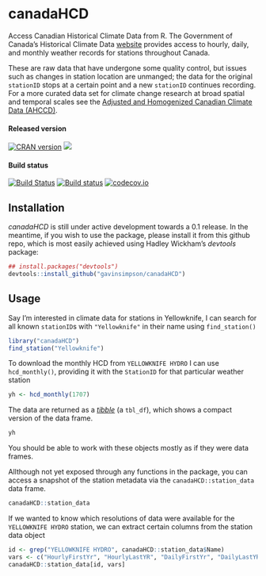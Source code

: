 # canadaHCD
Access Canadian Historical Climate Data from R. The Government of Canada's Historical Climate Data [website](http://climate.weather.gc.ca/index_e.html) provides access to hourly, daily, and monthly weather records for stations throughout Canada.

These are raw data that have undergone some quality control, but issues such as changes in station location are unmanged; the data for the original `stationID` stops at a certain point and a new `stationID` continues recording. For a more curated data set for climate change research at broad spatial and temporal scales see the [Adjusted and Homogenized Canadian Climate Data (AHCCD)](http://ec.gc.ca/dccha-ahccd/default.asp?lang=En&n=B1F8423A-1).

#### Released version
[![CRAN version](http://www.r-pkg.org/badges/version/canadaHCD)](http://cran.rstudio.com/web/packages/canadaHCD/index.html) [![](http://cranlogs.r-pkg.org/badges/grand-total/canadaHCD)](http://cran.rstudio.com/web/packages/canadaHCD/index.html)

#### Build status
[![Build Status](https://travis-ci.org/gavinsimpson/canadaHCD.svg?branch=master)](https://travis-ci.org/gavinsimpson/canadaHCD)  [![Build status](https://ci.appveyor.com/api/projects/status/e3ptg9drviavci71/branch/master?svg=true)](https://ci.appveyor.com/project/gavinsimpson/canadahcd/branch/master)  [![codecov.io](https://codecov.io/github/gavinsimpson/canadaHCD/coverage.svg?branch=master)](https://codecov.io/github/gavinsimpson/canadaHCD?branch=master)

## Installation

*canadaHCD* is still under active development towards a 0.1 release. In the meantime, if you wish to use the package, please install it from this github repo, which is most easily achieved using Hadley Wickham's *devtools* package:

```r
## install.packages("devtools")
devtools::install_github("gavinsimpson/canadaHCD")
```

## Usage

Say I'm interested in climate data for stations in Yellowknife, I can search for all known `stationID`s with `"Yellowknife"` in their name using `find_station()`

```r
library("canadaHCD")
find_station("Yellowknife")
```

To download the monthly HCD from `YELLOWKNIFE HYDRO` I can use `hcd_monthly()`, providing it with the `StationID` for that particular weather station

```r
yh <- hcd_monthly(1707)
```

The data are returned as a [*tibble*](https://cran.r-project.org/web/packages/tibble/vignettes/tibble.html) (a `tbl_df`), which shows a compact version of the data frame.

```r
yh
```

You should be able to work with these objects mostly as if they were data frames.

Allthough not yet exposed through any functions in the package, you can access a snapshot of the station metadata via the `canadaHCD::station_data` data frame.

```r
canadaHCD::station_data
```

If we wanted to know which resolutions of data were available for the `YELLOWKNIFE HYDRO` station, we can extract certain columns from the station data object

```r
id <- grep("YELLOWKNIFE HYDRO", canadaHCD::station_data$Name)
vars <- c("HourlyFirstYr", "HourlyLastYR", "DailyFirstYr", "DailyLastYR", "MonthlyFirstYr", "MonthlyLastYR"
canadaHCD::station_data[id, vars]
```
